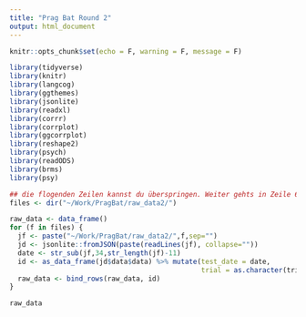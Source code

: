 ```yaml
---
title: "Prag Bat Round 2"
output: html_document
---
```


```r
knitr::opts_chunk$set(echo = F, warning = F, message = F)

library(tidyverse)
library(knitr)
library(langcog)
library(ggthemes)
library(jsonlite)
library(readxl)
library(corrr)
library(corrplot)
library(ggcorrplot)
library(reshape2)
library(psych)
library(readODS)
library(brms)
library(psy)

```

```r
## die flogenden Zeilen kannst du überspringen. Weiter gehts in Zeile 68
files <- dir("~/Work/PragBat/raw_data2/")

raw_data <- data_frame()
for (f in files) {
  jf <- paste("~/Work/PragBat/raw_data2/",f,sep="")
  jd <- jsonlite::fromJSON(paste(readLines(jf), collapse=""))
  date <- str_sub(jf,34,str_length(jf)-11)
  id <- as_data_frame(jd$data$data) %>% mutate(test_date = date,
                                               trial = as.character(trial))
  raw_data <- bind_rows(raw_data, id)
}

raw_data
  
```



